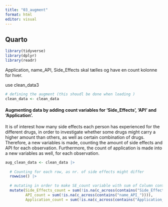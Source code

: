 ```yaml
---
title: "03_augment"
format: html
editor: visual
---
```


## Quarto

```r
library(tidyverse)
library(dplyr)
library(readr)
```

Application, name_API, Side_Effects skal tælles og have en count kolonne for hver.

use clean_data3

```r
# defining the augment (this shoudl be done when loading )
clean_data <- clean_data
```

#### Augmenting data by adding count variables for 'Side_Effects', 'API' and 'Application'. 

It is of interest how many side effects each person has experienced for the different drugs, in order to investigate whether some drugs might carry a higher amount than others, as well as certain combination of drugs. Therefore, a new variables is made, counting the amount of side effects and API for each observation. Furthermore, the count of application is made into a new variables as well, for each observation.

```r
aug_clean_data <- clean_data |>
  
  # Counting for each row, as nr. of side effects might differ
  rowwise() |>
  
  # mutating in order to make SE_count variable with sum of Column containing SE in         header as this refer to side       effects listed for each row 
  mutate(Side_Effects_count = sum(!is.na(c_across(contains("Side_Effects_")))), 
         API_count = sum(!is.na(c_across(contains("name_API_")))),
         Application_count = sum(!is.na(c_across(contains("Application_")))))

          
```

#### 
